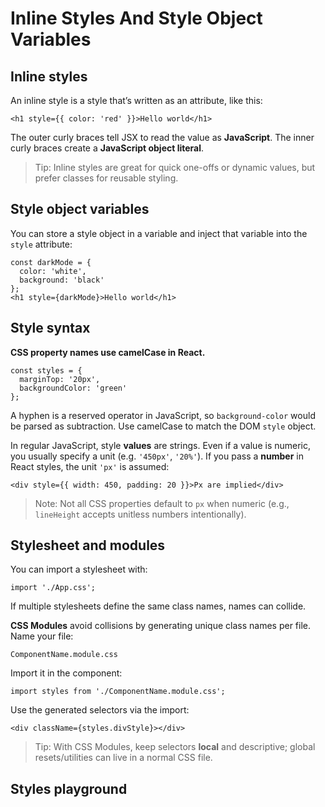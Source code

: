 # Inline Styles And Style Object Variables

## Inline styles
An inline style is a style that’s written as an attribute, like this:
~~~
<h1 style={{ color: 'red' }}>Hello world</h1>
~~~
The outer curly braces tell JSX to read the value as **JavaScript**. The inner curly braces create a **JavaScript object literal**.

> Tip: Inline styles are great for quick one-offs or dynamic values, but prefer classes for reusable styling.

## Style object variables
You can store a style object in a variable and inject that variable into the `style` attribute:
~~~
const darkMode = {
  color: 'white',
  background: 'black'
};
<h1 style={darkMode}>Hello world</h1>
~~~

## Style syntax
**CSS property names use camelCase in React.**
~~~
const styles = {
  marginTop: '20px',
  backgroundColor: 'green'
};
~~~
A hyphen is a reserved operator in JavaScript, so `background-color` would be parsed as subtraction. Use camelCase to match the DOM `style` object.

In regular JavaScript, style **values** are strings. Even if a value is numeric, you usually specify a unit (e.g. `'450px'`, `'20%'`). If you pass a **number** in React styles, the unit `'px'` is assumed:
~~~
<div style={{ width: 450, padding: 20 }}>Px are implied</div>
~~~

> Note: Not all CSS properties default to `px` when numeric (e.g., `lineHeight` accepts unitless numbers intentionally).

## Stylesheet and modules
You can import a stylesheet with:
~~~
import './App.css';
~~~
If multiple stylesheets define the same class names, names can collide.

**CSS Modules** avoid collisions by generating unique class names per file. Name your file:
~~~
ComponentName.module.css
~~~
Import it in the component:
~~~
import styles from './ComponentName.module.css';
~~~
Use the generated selectors via the import:
~~~
<div className={styles.divStyle}></div>
~~~

> Tip: With CSS Modules, keep selectors **local** and descriptive; global resets/utilities can live in a normal CSS file.

## Styles playground

<StylesPlayground />